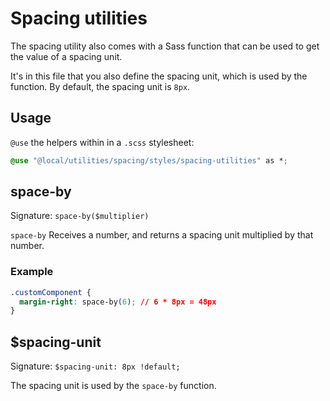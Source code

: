
<Meta title="utilities/spacing/styles/spacing-utilities" />

# Spacing utilities

The spacing utility also comes with a Sass function that can be used to get the value of a spacing unit.

It's in this file that you also define the spacing unit, which is used by the function. By default, the spacing unit is `8px`.

## Usage

`@use` the helpers within in a `.scss` stylesheet:

```css filename="utilities/your-component/your-component.module.scss"
@use "@local/utilities/spacing/styles/spacing-utilities" as *;
```

## space-by

Signature: `space-by($multiplier)`

`space-by` Receives a number, and returns a spacing unit multiplied by that number.

### Example

```css
.customComponent {
  margin-right: space-by(6); // 6 * 8px = 48px
}
```

## $spacing-unit

Signature: `$spacing-unit: 8px !default;`

The spacing unit is used by the `space-by` function.
